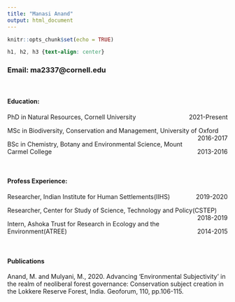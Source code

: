```yaml
---
title: "Manasi Anand"
output: html_document
---
```


```r
knitr::opts_chunk$set(echo = TRUE)
```

```css
h1, h2, h3 {text-align: center}
```

### Email: ma2337@cornell.edu

<br>

#### Education: 

PhD in Natural Resources, Cornell University [2021-Present]{style="float:right"}

MSc in Biodiversity, Conservation and Management, University of Oxford[2016-2017]{style="float:right"}

BSc in Chemistry, Botany and Environmental Science, Mount Carmel College[2013-2016]{style="float:right"}

<br>

#### Profess Experience:

Researcher, Indian Institute for Human Settlements(IIHS)[2019-2020]{style="float:right"}

Researcher, Center for Study of Science, Technology and Policy(CSTEP)[2018-2019]{style="float:right"}

Intern, Ashoka Trust for Research in Ecology and the Environment(ATREE)[2014-2015]{style="float:right"}

<br>

#### Publications

Anand, M. and Mulyani, M., 2020. Advancing ‘Environmental Subjectivity’ in the realm of neoliberal forest governance: Conservation subject creation in the Lokkere Reserve Forest, India. Geoforum, 110, pp.106-115.


